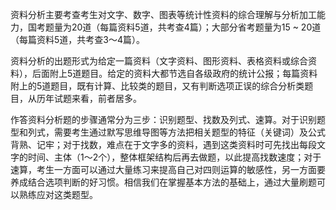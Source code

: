 资料分析主要考查考生对文字、数字、图表等统计性资料的综合理解与分析加工能力，国考题量为20道（每篇资料5道，共考查4篇）；大部分省考题量为15 ~ 20道（每篇资料5道，共考查3～4篇）。

资料分析的出题形式为给定一篇资料（文字资料、图形资料、表格资料或综合资料），后面附上5道题目。给定的资料大都节选自各级政府的统计公报；每篇资料附上的5道题目，既有计算、比较类的题目，又有判断选项正误的综合分析类题目，从历年试题来看，前者居多。

作答资料分析题的步骤通常分为三步：识别题型、找数及列式、速算。对于识别题型和列式，需要考生通过默写思维导图等方法把相关题型的特征（关键词）及公式背熟、记牢；对于找数，难点在于文字多的资料，遇到这类资料时可先找出每段文字的时间、主体（1～2个），整体框架结构后再去做题，以此提高找数速度；对于速算，考生一方面可以通过大量练习来提高自己对四则运算的敏感性，另一方面要养成结合选项判断的好习惯。相信我们在掌握基本方法的基础上，通过大量刷题可以熟练应对这类题型。
